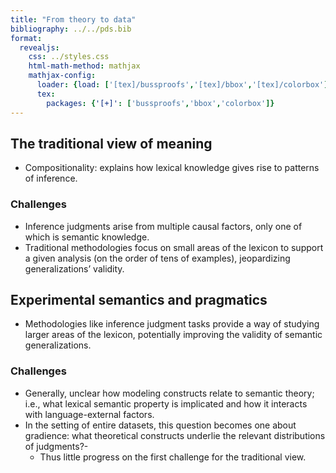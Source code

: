 ```yaml
---
title: "From theory to data"
bibliography: ../../pds.bib
format:
  revealjs:
    css: ../styles.css
    html-math-method: mathjax
    mathjax-config:
      loader: {load: ['[tex]/bussproofs','[tex]/bbox','[tex]/colorbox']}
      tex:
        packages: {'[+]': ['bussproofs','bbox','colorbox']}
---
```


## The traditional view of meaning

- Compositionality: explains how lexical knowledge gives rise to patterns of inference.

### Challenges

- Inference judgments arise from multiple causal factors, only one of which is semantic knowledge.
- Traditional methodologies focus on small areas of the lexicon to support a given analysis (on the order of tens of examples), jeopardizing generalizations' validity.

## Experimental semantics and pragmatics

- Methodologies like inference judgment tasks provide a way of studying larger areas of the lexicon, potentially improving the validity of semantic generalizations.


### Challenges

- Generally, unclear how modeling constructs relate to semantic theory; i.e., what lexical semantic property is implicated and how it interacts with language-external factors.
- In the setting of entire datasets, this question becomes one about gradience: what theoretical constructs underlie the relevant distributions of judgments?-
  - Thus little progress on the first challenge for the traditional view.
